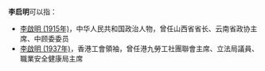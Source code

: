 '''李启明'''可以指：
* [[李啟明_(1915年)|李啟明 (1915年)]]，中华人民共和国政治人物，曾任山西省省长、云南省政协主席、中顾委委员
* [[李啟明_(1937年)|李啟明 (1937年)]]，香港工會領袖，曾任港九勞工社團聯會主席、立法局議員、職業安全健康局主席
{{Disambiguation|Q|Cat=三字李姓人名消歧义}}